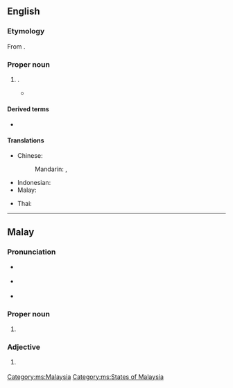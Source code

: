 ==English==
{{wikipedia}}

===Etymology===
From {{etyl|ms|en}} {{m|ms|Kelantan}}.

===Proper noun===
{{en-proper noun}}

# {{place|en|state|in western|c/Malaysia|capital=Kota Bharu}}.
#* {{quote-book|1=en|year=1958|year_published=1972|author=Anthony Burgess|authorlink=Anthony Burgess|title=The Enemy in the Blanket|series=The Malayan Trilogy|page=292|passage=Anne Talbot looked demurely ravishing, as was her intention, in a very low-cut evening frock of bottle-green, choker of '''Kelantan''' silver, earrings in the shape of ''krises''.}}

====Derived terms====
* {{l|en|Kelantanese}}

====Translations====
{{trans-top|state in Malaysia}}
* Chinese:
*: Mandarin: {{t+|cmn|吉蘭丹}}, {{t+|cmn|吉兰丹|tr=Jílándān}}
* Indonesian: {{t|id|Kelantan}}
* Malay: {{t|ms|Kelantan}}
{{trans-mid}}
* Thai: {{t|th|กลันตัน|tr=Klantan}}
{{trans-bottom}}

----

==Malay==
{{wikipedia|lang=ms}}

===Pronunciation===
* {{a|Johor-Riau}} {{IPA|ms|/kəlantan/}}
* {{a|Kelantanese}} {{IPA|ms|/kəlãtɛ̃/}}
* {{rhymes|ms|antan|tan|an}}

===Proper noun===
{{ms-proper noun|j=کلنتن}}

# {{l|en|Kelantan}} {{qualifier|state in Malaysia}}

===Adjective===
{{head|ms|adjective}}

# {{l|en|Kelantanese}} {{qualifier|Of or pertaining to the state of Kelantan}}

[[Category:ms:Malaysia]]
[[Category:ms:States of Malaysia]]